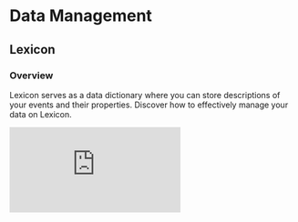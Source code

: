# Data Management

## Lexicon 
### Overview
Lexicon serves as a data dictionary where you can store descriptions of your events and their properties. Discover how to effectively manage your data on Lexicon.

<p style={{ position: 'relative', paddingBottom: '56.25%', height: 0, overflow: 'hidden' }}>
  <iframe src="https://www.loom.com/embed/29d018c3ad894d1fb9b7be08bc3ee06a" frameBorder="0" style={{ position: 'absolute', top: 0, left: 0, width: '100%', height: '100%' }} allowFullScreen></iframe>
</p>
